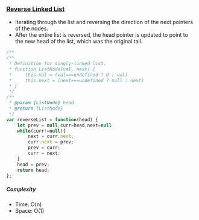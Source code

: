 ### [Reverse Linked List](https://leetcode.com/problems/reverse-linked-list)

- Iterating through the list and reversing the direction of the next pointers of the nodes.
- After the entire list is reversed, the head pointer is updated to point to the new head of the list, which was the original tail.


```js copy
/**
/**
 * Definition for singly-linked list.
 * function ListNode(val, next) {
 *     this.val = (val===undefined ? 0 : val)
 *     this.next = (next===undefined ? null : next)
 * }
 */
/**
 * @param {ListNode} head
 * @return {ListNode}
 */
var reverseList = function(head) {
    let prev = null,curr=head,next=null
    while(curr!=null){
        next = curr.next;
        curr.next = prev;
        prev = curr;
        curr = next;
    }
    head = prev;
    return head;
};
```

##### Complexity

- Time: O(n)
- Space: O(1)
